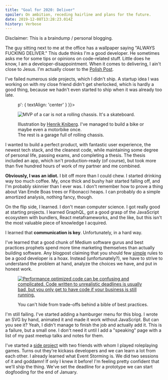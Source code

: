 ```yaml
---
title: "Goal for 2020: Deliver"
spoiler: On ambition, receding hairline and plans for the future.
date: 2019-12-08T13:28:23.014Z
history: Verbose
---
```


Disclaimer: This is a braindump / personal blogging.

The guy sitting next to me at the office has a wallpaper
saying "ALWAYS FUCKING DELIVER." This dude thinks I'm a good developer.
He sometimes asks me for some tips or opinions on code-related stuff.
Little does he know, I am a developer-disappointment.
When it comes to delivering, I ain't close to Jesus.
I'm actually closer to the [Polish Post].

[polish post]: https://github.com/reach/reach-ui/blob/master/packages/tabs/src/index.js#L68

I've failed numerous side projects, which I didn't ship.
A startup idea I was working on with my close friend didn't get sherlocked,
which is hardly a good thing,
because we hadn't even started to ship when it was already too late.

<figure sx={{ '> p': { textAlign: 'center' } }}>

![MVP of a car is not a rolling chassis. It's a skateboard.](https://blog.crisp.se/wp-content/uploads/2016/01/Making-sense-of-MVP-.jpg)

<figcaption>

Illustration by [Henrik Kniberg].
I've managed to build a bike or maybe even a motorbike once.\
The rest is a garage full of rolling chassis.

[Henrik Kniberg]: https://blog.crisp.se/2016/01/25/henrikkniberg/making-sense-of-mvp

</figcaption>

</figure>

I wanted to build a perfect product, with fantastic user experience, the newest
tech&nbsp;stack, and the&nbsp;cleanest code, while maintaining some degree of
personal life, passing exams, and completing a thesis.
The thesis included an app, which isn't&nbsp;production-ready (of course), 
but took more than five hundred hours of work of&nbsp;my partner and me combined.

**Obviously, I was an idiot.** I bit off more than I could chew.
I started drinking way too much coffee. My, once thick and bushy hair started falling off,
and I'm probably skinnier than I ever was. I don't remember how to prove a thing about
Van&nbsp;Emde&nbsp;Boas trees or Fibonacci heaps. I can probably do a simple amortized
analysis, nothing fancy, though.

On the flip side, I learned. I don't mean computer science. I got really good at
starting&nbsp;projects. I learned GraphQL, got a good grasp of the JavaScript ecosystem
with bundlers, React metaframeworks, and the like, but this isn't the most valuable
piece&nbsp;of knowledge I acquired.

I learned that **communication is key**. Unfortunately, in a hard way.

I've learned that a good chunk of Medium software gurus and best practices
prophets spend more time marketing themselves than actually building software.
Any blogpost claiming that you should few [simple] rules to be a good developer is a hoax.
Instead (unfortunately?), we have to strive to understand the problem at hand, analyze
the&nbsp;choices we have, and put in honest work.

[simple]: https://asthasr.github.io/posts/danger-of-simplicity/


<figure sx={{ img: { position: 'absolute', top: 0 } }}>

<a href="https://twitter.com/dylan_koji/status/1120793176472612864">

![Performance optimized code can be confusing and complicated. Code written to unrealistic deadlines is usually bad, but you only get to have code if your business is still running.](../assets/tradeoffs-tweets.png)

</a>

<figcaption sx={{ mt: 2 }}>
  You can't hide from trade-offs behind a bible of best practices.
</figcaption>

</figure>


I'm still failing. I've started adding a hamburger menu for this blog.
I wrote an SVG by hand, animated it and made it work without JavaScript.
But can you see it? Yeah, I didn't manage to finish the job and actually add it.
This is a failure, but a small one.
I don't need it until I add a "speaking" page with a list of my past meetup
talks and notes for them.

I've started a [side project] with two friends with whom I played roleplaying games.
Turns out they're kickass developers and we can learn a lot from each other.
I already learned what Event Storming is. We did two sessions of it and goddamn!
If only I knew it before! I'm feeling pretty confident that we'll ship the thing.
We've set the deadline for a prototype we can start dogfooding for the end of
January.

[side project]: https://github.com/zagrajmy/
